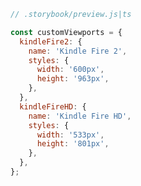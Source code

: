 ```js
// .storybook/preview.js|ts

const customViewports = {
  kindleFire2: {
    name: 'Kindle Fire 2',
    styles: {
      width: '600px',
      height: '963px',
    },
  },
  kindleFireHD: {
    name: 'Kindle Fire HD',
    styles: {
      width: '533px',
      height: '801px',
    },
  },
};
```
